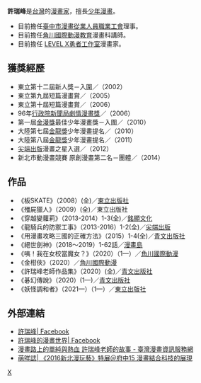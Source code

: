 {{BLP unsourced|time=2021-05-30T22:59:04+00:00}}
'''許瑞峰'''{{BD|1984年|7月5日|。出生於[[高雄市|高雄市]]。catIdx=H}}是[[台灣|台灣]]的[[漫畫家|漫畫家]]，擅長[[少年漫畫|少年漫畫]]。
* 目前擔任[[臺中市漫畫從業人員職業工會|臺中市漫畫從業人員職業工會]]理事。
* 目前擔任[[角川國際動漫教育|角川國際動漫教育]]漫畫科講師。
* 目前擔任 [[LEVEL_X勇者工作室|LEVEL X勇者工作室]]漫畫家。

== 獲獎經歷 ==
*東立第十二屆新人獎－入圍／（2002）
*東立第九屆短篇漫畫賞／（2005）
*東立第十屆短篇漫畫賞／（2006）
*96年[[行政院新聞局劇情漫畫獎|行政院新聞局劇情漫畫獎]]／（2006）
*第一屆[[金漫獎|金漫獎]]最佳少年漫畫獎－入圍／（2010）
*大陸第七屆[[金龍獎|金龍獎]]少年漫畫提名／（2010）
*大陸第八屆[[金龍獎|金龍獎]]少年漫畫提名／（2011）
*[[尖端出版|尖端出版]]漫畫之星入選／（2012）
*新北市動漫畫競賽 原創漫畫第二名－團體／（2014）

== 作品 ==
* 《板SKATE》（2008）(全)／[[東立出版社|東立出版社]]
* 《殭屍獵人》（2009）(全)／東立出版社
* 《穿越變蘿莉》（2013-2014）1-3(全)／[[銘顯文化|銘顯文化]]
* 《龍騎兵的防禦工事》（2013-2016）1-2(全)／[[尖端出版|尖端出版]]
* 《用漫畫攻略三國的正確方法》（2015）1-4(全)／[[青文出版社|青文出版社]]
* 《絕世劍神》（2018～2019）1-62話／[[漫畫島|漫畫島]]
* 《咦！我在女校當魔女？》（2020）（1—）／[[角川國際動漫|角川國際動漫]]
* 《金柑俠》（2020）／[[角川國際動漫|角川國際動漫]]
* 《許瑞峰老師作品集》（2020）(全)／[[青文出版社|青文出版社]]
* 《碁幻傳說》（2020）(1—)／[[青文出版社|青文出版社]]
* 《妖怪調和者》（2021—）（1—）／[[東立出版社|東立出版社]]

== 外部連結 ==
* [https://www.facebook.com/luckycc1234 許瑞峰| Facebook] {{Wayback|url=https://www.facebook.com/luckycc1234 |date=20170309212731 }}
* [https://www.facebook.com/XuRuiFeng/ 許瑞峰的漫畫世界| Facebook] {{Wayback|url=https://www.facebook.com/XuRuiFeng/ |date=20170517131935 }}
* [https://web.archive.org/web/20161019014028/http://www.comicnet.culture.tw/03_comicBox/11_news_detail.php?mid=26 漫畫路上的單純與熱血 許瑞峰老師的故事 - 臺灣漫畫資訊服務網]
* [https://www.cool3c.com/article/112634/term/112504 萌咩誌| 《2016新北漫玩藝》特展＠府中15 漫畫結合科技的展現] {{Wayback|url=https://www.cool3c.com/article/112634/term/112504 |date=20161018210254 }}


[[Category:臺灣漫畫家|X]]